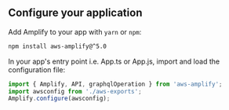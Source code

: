 ## Configure your application

Add Amplify to your app with `yarn` or `npm`:

```bash
npm install aws-amplify@^5.0
```

In your app's entry point i.e. App.ts or App.js, import and load the configuration file:

```javascript
import { Amplify, API, graphqlOperation } from 'aws-amplify';
import awsconfig from './aws-exports';
Amplify.configure(awsconfig);
```

